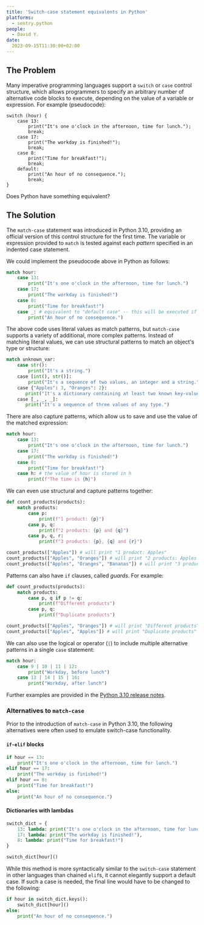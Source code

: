 ```yaml
---
title: 'Switch-case statement equivalents in Python'
platforms: 
  - sentry.python
people: 
  - David Y.
date: 
  2023-09-15T11:30:00+02:00
---
```


## The Problem

Many imperative programming languages support a `switch` or `case` control structure, which allows programmers to specify an arbitrary number of alternative code blocks to execute, depending on the value of a variable or expression. For example (pseudocode):

```
switch (hour) {
    case 13:
        print("It's one o'clock in the afternoon, time for lunch.");
        break;
    case 17:
        print("The workday is finished!");
        break;
    case 8:
        print("Time for breakfast!");
        break;
    default:
        print("An hour of no consequence.");
        break;
}
```

Does Python have something equivalent?

## The Solution

The `match-case` statement was introduced in Python 3.10, providing an official version of this control structure for the first time. The variable or expression provided to `match` is tested against each *pattern* specified in an indented case statement.

We could implement the pseudocode above in Python as follows:

```python
match hour:
    case 13:
        print("It's one o'clock in the afternoon, time for lunch.")
    case 17:
        print("The workday is finished!")
    case 8:
        print("Time for breakfast!")
    case _: # equivalent to "default case" -- this will be executed if nothing else matches
        print("An hour of no consequence.")
```

The above code uses literal values as match patterns, but `match-case` supports a variety of additional, more complex patterns. Instead of matching literal values, we can use structural patterns to match an object's type or structure:

```python
match unknown_var:
    case str():
        print("It's a string.")
    case [int(), str()]:
        print("It's a sequence of two values, an integer and a string.")
    case {"Apples": 3, "Oranges": 2}:
       print("It's a dictionary containing at least two known key-value pairs.")
    case [_, _, _]:
       print("It's a sequence of three values of any type.")
```

There are also capture patterns, which allow us to save and use the value of the matched expression:

```python
match hour:
    case 13:
        print("It's one o'clock in the afternoon, time for lunch.")
    case 17:
        print("The workday is finished!")
    case 8:
        print("Time for breakfast!")
    case h: # the value of hour is stored in h
        print(f"The time is {h}")
```

We can even use structural and capture patterns together:

```python
def count_products(products):
    match products:
        case p:
            print(f"1 product: {p}")
        case p, q:
            print(f"2 products: {p} and {q}")
        case p, q, r:
            print(f"3 products: {p}, {q} and {r}")

count_products(["Apples"]) # will print "1 product: Apples"
count_products(["Apples", "Oranges"]) # will print "2 products: Apples and Oranges"
count_products(["Apples", "Oranges", "Bananas"]) # will print "3 products: Apples, Oranges, and Bananas"
```

Patterns can also have `if` clauses, called *guards*. For example:

```python
def count_products(products):
    match products:
        case p, q if p != q:
            print(f"Different products")
        case p, q:
            print(f"Duplicate products")

count_products(["Apples", "Oranges"]) # will print "Different products"
count_products(["Apples", "Apples"]) # will print "Duplicate products"
```

We can also use the logical or operator (`|`) to include multiple alternative patterns in a single `case` statement:

```python
match hour:
    case 9 | 10 | 11 | 12:
        print("Workday, before lunch")
    case 13 | 14 | 15 | 16:
        print("Workday, after lunch")
```

Further examples are provided in the [Python 3.10 release notes](https://docs.python.org/3/whatsnew/3.10.html#pep-634-structural-pattern-matching).

### Alternatives to `match-case`

Prior to the introduction of `match-case` in Python 3.10, the following alternatives were often used to emulate switch-case functionality.

#### `if-elif` blocks

```python
if hour == 13:
    print("It's one o'clock in the afternoon, time for lunch.")
elif hour == 17:
    print("The workday is finished!")
elif hour == 8:
    print("Time for breakfast!")
else:
    print("An hour of no consequence.")
```

#### Dictionaries with lambdas

```python
switch_dict = {
    13: lambda: print("It's one o'clock in the afternoon, time for lunch."),
    17: lambda: print("The workday is finished!"),
    8: lambda: print("Time for breakfast!")
}

switch_dict[hour]()
```

While this method is more syntactically similar to the `switch-case` statement in other languages than chained `elif`s, it cannot elegantly support a default case. If such a case is needed, the final line would have to be changed to the following:

```python
if hour in switch_dict.keys():
    switch_dict[hour]()
else:
    print("An hour of no consequence.")
```
